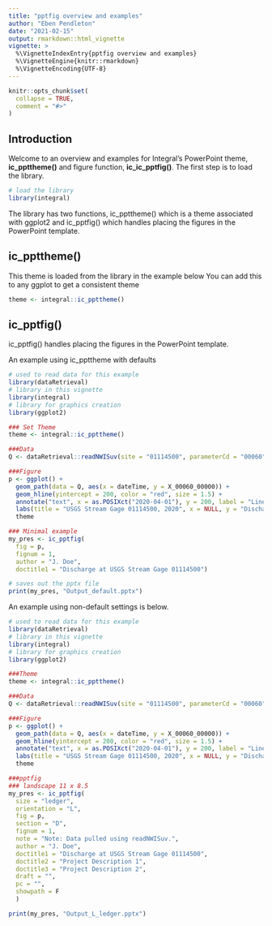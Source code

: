 ```yaml
---
title: "pptfig overview and examples"
author: "Eben Pendleton"
date: "2021-02-15"
output: rmarkdown::html_vignette
vignette: >
  %\VignetteIndexEntry{pptfig overview and examples}
  %\VignetteEngine{knitr::rmarkdown}
  %\VignetteEncoding{UTF-8}
---
```


```r
knitr::opts_chunk$set(
  collapse = TRUE,
  comment = "#>"
)
```

## Introduction
Welcome to an overview and examples for Integral's PowerPoint theme, __ic_ppttheme()__
and figure function, __ic_ic_pptfig()__.
The first step is to load the library.
```r
# load the library
library(integral)
```
The library has two functions, ic_ppttheme() which is a theme associated with 
ggplot2 and ic_pptfig() which handles placing the figures in
the PowerPoint template. 

## ic_ppttheme()
This theme is loaded from the library in the example below
You can add this to any ggplot to get a consistent theme
```r
theme <- integral::ic_ppttheme()
```

## ic_pptfig()
ic_pptfig() handles placing the figures in
the PowerPoint template. 

An example using ic_ppttheme with defaults
```r
# used to read data for this example
library(dataRetrieval)
# library in this vignette
library(integral)
# library for graphics creation
library(ggplot2)

### Set Theme
theme <- integral::ic_ppttheme()

###Data
Q <- dataRetrieval::readNWISuv(site = "01114500", parameterCd = "00060", startDate = as.Date("2020-01-01"))

###Figure
p <- ggplot() +
  geom_path(data = Q, aes(x = dateTime, y = X_00060_00000)) +
  geom_hline(yintercept = 200, color = "red", size = 1.5) +
  annotate("text", x = as.POSIXct("2020-04-01"), y = 200, label = "Line", vjust = 1.8) +
  labs(title = "USGS Stream Gage 01114500, 2020", x = NULL, y = "Discharge (cfs)") +
  theme

### Minimal example
my_pres <- ic_pptfig(
  fig = p, 
  fignum = 1, 
  author = "J. Doe", 
  doctitle1 = "Discharge at USGS Stream Gage 01114500")

# saves out the pptx file
print(my_pres, "Output_default.pptx")
```


An example using non-default settings is below.
```r
# used to read data for this example
library(dataRetrieval)
# library in this vignette
library(integral)
# library for graphics creation
library(ggplot2)

###Theme
theme <- integral::ic_ppttheme()

###Data
Q <- dataRetrieval::readNWISuv(site = "01114500", parameterCd = "00060", startDate = as.Date("2020-01-01"))

###Figure
p <- ggplot() +
  geom_path(data = Q, aes(x = dateTime, y = X_00060_00000)) +
  geom_hline(yintercept = 200, color = "red", size = 1.5) +
  annotate("text", x = as.POSIXct("2020-04-01"), y = 200, label = "Line", vjust = 1.8) +
  labs(title = "USGS Stream Gage 01114500, 2020", x = NULL, y = "Discharge (cfs)") +
  theme

###pptfig
### landscape 11 x 8.5
my_pres <- ic_pptfig(
  size = "ledger", 
  orientation = "L", 
  fig = p, 
  section = "D", 
  fignum = 1, 
  note = "Note: Data pulled using readNWISuv.", 
  author = "J. Doe", 
  doctitle1 = "Discharge at USGS Stream Gage 01114500",
  doctitle2 = "Project Description 1", 
  doctitle3 = "Project Description 2", 
  draft = "",
  pc = "",
  showpath = F
  )

print(my_pres, "Output_L_ledger.pptx")
```



